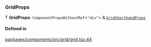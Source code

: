 ### GridProps

Ƭ **GridProps**: `ComponentPropsWithoutRef`\<`"div"`\> & [`GridShorthandProps`](interfaces/GridShorthandProps.md)

#### Defined in

[packages/components/src/grid/grid.tsx:44](https://github.com/vtex/shoreline/blob/0b6f8d7fa/packages/components/src/grid/grid.tsx#L44)
